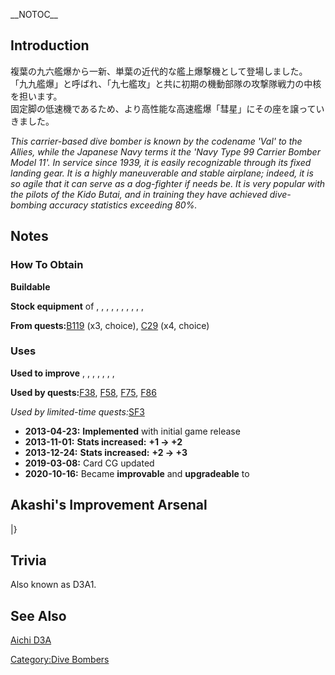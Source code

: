 __NOTOC__
{{EquipmentInfo}}

==Introduction==
複葉の九六艦爆から一新、単葉の近代的な艦上爆撃機として登場しました。<br>
「九九艦爆」と呼ばれ、「九七艦攻」と共に初期の機動部隊の攻撃隊戦力の中核を担います。<br>
固定脚の低速機であるため、より高性能な高速艦爆「彗星」にその座を譲っていきました。


''This carrier-based dive bomber is known by the codename 'Val' to the Allies, while the Japanese Navy terms it the 'Navy Type 99 Carrier Bomber Model 11'. In service since 1939, it is easily recognizable through its fixed landing gear. It is a highly maneuverable and stable airplane; indeed, it is so agile that it can serve as a dog-fighter if needs be. It is very popular with the pilots of the Kido Butai, and in training they have achieved dive-bombing accuracy statistics exceeding 80%.''

==Notes==
<div class="mw-collapsible"><h3>How To Obtain</h3>
<div class="mw-collapsible-content">
'''Buildable'''

'''Stock equipment''' of {{Ship/Link|Akagi}}, {{Ship/Link|Hiryuu}}, {{Ship/Link|Hiyou}}, {{Ship/Link|Houshou}}, {{Ship/Link|Junyou}}, {{Ship/Link|Kaga}}, {{Ship/Link|Shouhou}}, {{Ship/Link|Shoukaku}}, {{Ship/Link|Souryuu}}, {{Ship/Link|Zuihou}}, {{Ship/Link|Zuikaku}}

'''From quests: '''[[Quests#B119|B119]] (x3, choice), [[Quests#C29|C29]] (x4, choice)

</div></div>

<div class="mw-collapsible"><h3>Uses</h3>
<div class="mw-collapsible-content">
'''Used to improve''' {{Equipment/Link|Type 0 Fighter Model 52}}, {{Equipment/Link|Type 99 Dive Bomber}}, {{Equipment/Link|Type 99 Dive Bomber (Egusa Squadron)}}, {{Equipment/Link|Type 96 Land-based Attack Aircraft}}, {{Equipment/Link|Re.2001 OR Kai}}, {{Equipment/Link|O Type Observation Autogyro Kai Ni}}, {{Equipment/Link|Type 99 Dive Bomber Model 22}}, {{Equipment/Link|Type 99 Dive Bomber Model 22 (Skilled)}}

'''Used by quests: '''[[Quests#F38|F38]], [[Quests#F58|F58]], [[Quests#F75|F75]], [[Quests#F86|F86]]

''Used by limited-time quests: ''[[Quests/Seasonal#SF3|SF3]]

</div></div>


<div class="mw-collapsible><h3>Updates History</h3>
<div class="mw-collapsible-content>
* '''2013-04-23:''' '''Implemented''' with initial game release
* '''2013-11-01:''' '''Stats increased:'''  '''{{ASW}}+1 → {{ASW}}+2 '''
* '''2013-12-24:''' '''Stats increased:'''  '''{{ASW}}+2 → {{ASW}}+3 '''
* '''2019-03-08:''' Card CG updated
* '''2020-10-16:''' Became '''improvable''' and '''upgradeable''' to {{Equipment/Link|Type 99 Dive Bomber Model 22}}
</div></div>

==Akashi's Improvement Arsenal==
{{AkashiWorkshop}}
{{AkashiWorkshopLine
|Name=Type 99 Dive Bomber
|ItemType=RedPlane
|Fuel=190
|Ammo=190
|Steel=0
|Baux=290
|Mats0-5=3/3
|Mats6-9=3/5
|Mats10=4/7
|Screws0-5=1/2
|Screws6-9=2/4
|Screws10=3/5
|EquipConsume0-5=1x{{RedPlane|Type 99 Dive Bomber}}
|EquipConsume6-9=2x{{RedPlane|Type 99 Dive Bomber}}
|EquipConsume10=2x{{Seaplane|Type 0 Recon Seaplane}}
|Sun=So<br/>&nbsp;<br/>Zu
|Mon=&nbsp;<br/>Hi<br/>Zu
|Tue=&nbsp;<br/>Hi<br/>Zu
|Wed=&nbsp;<br/>Hi<br/>&nbsp;
|Thu=So<br/>&nbsp;<br/>&nbsp;
|Fri=So<br/>&nbsp;<br/>Zu
|Sat=So<br/>&nbsp;<br/>Zu
|2ndShip=[[Souryuu]]<br/>[[Hiryuu]]<br/>[[Zuihou]]
|Notes = Uses Type 99 Dive Bomber for improvement up to ★+10 <br> Uses 2x [[Type 0 Recon Seaplane]] for upgrade to [[Type 99 Dive Bomber Model 22]].
}}
|}

==Trivia==
Also known as D3A1.

==See Also==
[[wikipedia:Aichi D3A|Aichi D3A]]
{{Equipmentlist}}
[[Category:Dive Bombers]]